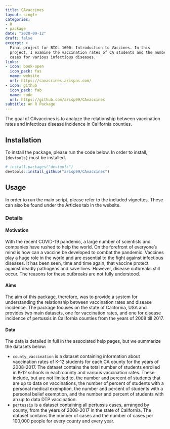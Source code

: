 ```yaml
---
title: CAvaccines
layout: single
categories:
- R
- package
date: "2020-09-12"
draft: false
excerpt: >
  Final project for BIOL 1600: Introduction to Vaccines. In this
  project, I examine the vaccination rates of CA students and the number of
  cases for various infectious diseases. 
links:
- icon: book-open
  icon_pack: fas
  name: website
  url: https://cavaccines.arispas.com/
- icon: github
  icon_pack: fab
  name: code
  url: https://github.com/arisp99/CAvaccines
subtitle: An R Package
---
```


The goal of CAvaccines is to analyze the relationship between vaccination rates
and infectious disease incidence in California counties.

## Installation
To install the package, please run the code below. In order to install,
`{devtools}` must be installed.
```r
# install.packages("devtools")
devtools::install_github("arisp99/CAvaccines")
```

## Usage
In order to run the main script, please refer to the included vignettes. These
can also be found under the Articles tab in the website. 

### Details
#### Motivation
With the recent COVID-19 pandemic, a large number of scientists and companies
have rushed to help the world. On the forefront of everyone's mind is how can
a vaccine be developed to combat the pandemic. Vaccines play a huge role in the
world and are essential to the fight against infectious diseases. It has been
seen, time and time again, that vaccine protect against deadly pathogens and
save lives. However, disease outbreaks still occur. The reasons for these 
outbreaks are not fully understood. 

#### Aims
The aim of this package, therefore, was to provide a system for understanding
the relationship between vaccination rates and disease incidence. The package 
focuses on the state of California, USA and provides two main datasets, one 
for vaccination rates, and one for disease incidence of pertussis in California 
counties from the years of 2008 till 2017.

#### Data
The data is detailed in full in the associated help pages, but we summarize the
datasets below:

* `county_vaccination` is a dataset containing information about vaccination
rates of K-12 students for each CA county for the years of 2008-2017. The
dataset contains the total number of students enrolled in K-12 schools in each
county and various vaccination rates. These include, but are not limited to, the
number and percent of students that are up to data on vaccinations, the number
of percent of students with a personal medical exemption, the number and percent
of students with a personal belief exemption, and the number and percent of
students with an up to data DTP vaccination.
* `pertussis` is a dataset containing all pertussis cases, arranged by county, 
from the years of 2008-2017 in the state of California. The dataset contains the
number of cases and the number of cases per 100,000 people for every county and
every year.

